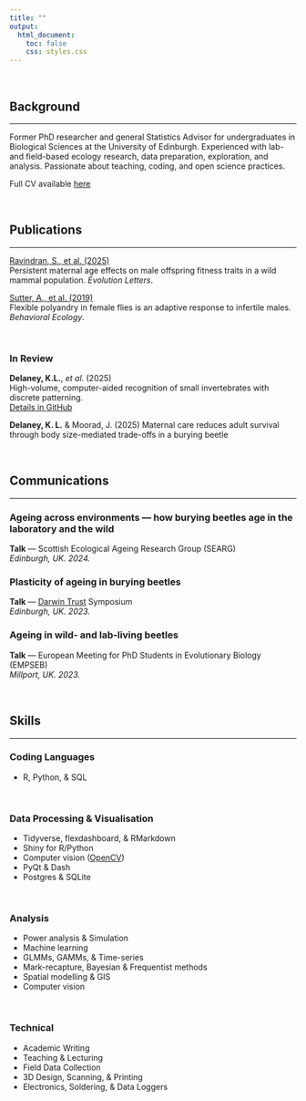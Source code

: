 ```yaml
---
title: ""
output: 
  html_document:
    toc: false
    css: styles.css
---
```


<div class="container">

<div class="content">

\

## Background

---

Former PhD researcher and general Statistics Advisor for undergraduates in Biological Sciences at the University of Edinburgh. Experienced with lab- and field-based ecology research, data preparation, exploration, and analysis. Passionate about teaching, coding, and open science practices.

Full CV available <a href="images/Kynan Delaney CV.pdf" target="_blank">here</a>

\

## Publications

---

[Ravindran, S., et al. (2025)](https://doi.org/10.1093/evlett/qraf021)  
Persistent maternal age effects on male offspring fitness traits in a wild mammal population. *Evolution Letters*.

[Sutter, A., et al. (2019)](https://doi.org/10.1093/beheco/arz140)  
Flexible polyandry in female flies is an adaptive response to infertile males. *Behavioral Ecology*.

\

### In Review

**Delaney, K.L.**, *et al*. (2025)  
High-volume, computer-aided recognition of small invertebrates with discrete patterning.  
[Details in GitHub](https://github.com/KynanDelaney/PlanarID)


**Delaney, K. L.** & Moorad, J. (2025)
Maternal care reduces adult survival through body size-mediated trade-offs in a burying beetle

\

## Communications

---

### Ageing across environments — how burying beetles age in the laboratory and the wild  
**Talk** — Scottish Ecological Ageing Research Group (SEARG)  
*Edinburgh, UK. 2024.*


### Plasticity of ageing in burying beetles  
**Talk** — [Darwin Trust](https://biology.ed.ac.uk/darwintrust) Symposium  
*Edinburgh, UK. 2023.*


### Ageing in wild- and lab-living beetles  
**Talk** — European Meeting for PhD Students in Evolutionary Biology (EMPSEB)  
*Millport, UK. 2023.*


</div>

<div class="skills">

\

## Skills

---

### Coding Languages
- R, Python, & SQL

\

### Data Processing & Visualisation
- Tidyverse, flexdashboard, & RMarkdown
- Shiny for R/Python
- Computer vision ([OpenCV](https://docs.opencv.org/4.x/d6/d00/tutorial_py_root.html))
- PyQt & Dash
- Postgres & SQLite

\

### Analysis
- Power analysis & Simulation
- Machine learning
- GLMMs, GAMMs, & Time-series
- Mark-recapture, Bayesian & Frequentist methods
- Spatial modelling & GIS
- Computer vision

\

### Technical
- Academic Writing
- Teaching & Lecturing
- Field Data Collection
- 3D Design, Scanning, & Printing
- Electronics, Soldering, & Data Loggers

</div>

</div>
